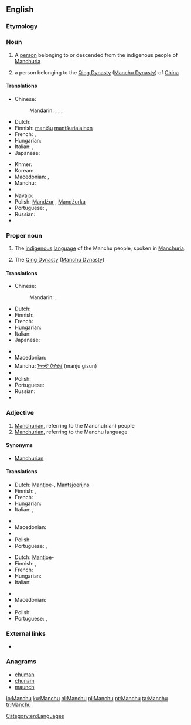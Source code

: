 ==English==
{{wikipedia}}

===Etymology===
{{rfe}}

===Noun===
{{en-noun}}

# A [[person]] belonging to or descended from the indigenous people of [[Manchuria]]
# {{obsolete}} a person belonging to the [[Qing Dynasty]] ([[Manchu Dynasty]]) of [[China]]

====Translations====
{{trans-top|person of Manchuria}}
* Chinese:
*: Mandarin: {{t|cmn|滿人|sc=Hani}}, {{t|cmn|满人|tr=Mǎn-rén|sc=Hani}},  {{t|cmn|滿洲人|sc=Hani}},  {{t|cmn|满洲人|tr=Mǎnzhōu-rén|sc=Hani}}
* Dutch: {{t+|nl|Mantsjoe}}
* Finnish: [[mantšu]] [[mantšurialainen]]
* French: {{t+|fr|Mandchou|m}}, {{t+|fr|Mandchoue|f}}
* Hungarian: {{t+|hu|mandzsu}}
* Italian: {{t+|it|manciù}}, {{t+|it|mancese}}
* Japanese: {{t-|ja|満洲人|tr=まんしゅうじん, Manshū-jin}}
{{trans-mid}}
* Khmer: {{t-|km|ម៉ាន់ជូ|sc=Khmr}}
* Korean: {{t+|ko|만주인|tr=Manju-in|sc=Hang}}
* Macedonian: {{t-|mk|Манџурец|m|tr=Mándžurec|sc=Cyrl}}, {{t-|mk|Манџурка|f|tr=Mándžurka|sc=Cyrl}}
* Manchu: {{tø|mnc|ᠮᠠᠨᠵᡠ|tr=manju}}
* {{trreq|mn}}
* Navajo: {{tø|nv|Manchoo dineʼé}}
* Polish: [[Mandżur]] {{m}}, [[Mandżurka]] {{f}}
* Portuguese: {{t+|pt|manchu|m|f}}, {{t-|pt|manchuriano|m}}
* Russian: {{t+|ru|маньчжур|m|tr=man’čžúr}}
* {{trreq|bo}}
{{trans-bottom}}

===Proper noun===
{{en-proper noun}}

# The [[indigenous]] [[language]] of the Manchu people, spoken in [[Manchuria]].
# {{obsolete}} The [[Qing Dynasty]] ([[Manchu Dynasty]])

====Translations====
{{trans-top|language}}
* Chinese:
*: Mandarin: {{t-|cmn|滿語|sc=Hani}}, {{t-|cmn|满语|tr=Mǎn-yǔ|sc=Hani}}
* Dutch: {{t+|nl|Mantsjoe}}
* Finnish: {{t-|fi|mantšu}}
* French: {{t+|fr|mandchou|m}}
* Hungarian: {{t+|hu|mandzsu}}
* Italian: {{t+|it|mancese|m}}
* Japanese: {{t+|ja|満洲語|tr=まんしゅうご, Manshū-go}}
{{trans-mid}}
* {{trreq|ko}}
* Macedonian: {{t-|mk|манџурски|m|tr=mándžurski|sc=Cyrl}}
* Manchu: [[ᠮᠠᠨᠵᡠ ᡤᡳᠰᡠᠨ]] (manju gisun)
* {{trreq|mn}}
* Polish: {{t+|pl|mandżurski|m}}
* Portuguese: {{t+|pt|manchu|m}}
* Russian: {{t+|ru|маньчжурский|tr=man’čžúrskij}}
* {{trreq|bo}}
{{trans-bottom}}

===Adjective===
{{en-adj|-}}

# [[Manchurian]], referring to the Manchu(rian) people
# [[Manchurian]], referring to the Manchu language

====Synonyms====
* [[Manchurian]]

====Translations====
{{trans-top|Manchurian, referring to the Manchu(rian) people}}
* Dutch: [[Mantjoe]]-, [[Mantsjoerijns]]
* Finnish: {{t-|fi|mantšu}}, {{t-|fi|mantšurialainen}}
* French: {{t+|fr|mandchou}}
* Hungarian: {{t+|hu|mandzsu}}
* Italian: {{t+|it|mancese}}, {{t-|it|manciuriano}}
{{trans-mid}}
* {{trreq|ko}}
* Macedonian: {{t-|mk|манџурски|m|tr=mándžurski|sc=Cyrl}}
* {{trreq|mn}}
* Polish: {{t+|pl|mandżurski|m}}
* Portuguese: {{t+|pt|manchu|m|f}}, {{t-|pt|manchuriano|m}}
{{trans-bottom}}

{{trans-top|Manchurian, referring to the Manchu language}}
* Dutch: [[Mantjoe]]-
* Finnish: {{t-|fi|mantšu}}, {{t-|fi|mantšurialainen}}
* French: {{t+|fr|mandchou}}
* Hungarian: {{t+|hu|mandzsu}}
* Italian: {{t+|it|mancese}}
{{trans-mid}}
* {{trreq|ko}}
* Macedonian: {{t-|mk|манџурски|m|tr=mándžurski|sc=Cyrl}}
* {{trreq|mn}}
* Polish: {{t+|pl|mandżurski|m}}
* Portuguese: {{t+|pt|manchu|m|f}}, {{t-|pt|manchuriano|m}}
{{trans-bottom}}

===External links===
* {{ethnologue|code=mnc}}

===Anagrams===
* [[chuman#English|chuman]]
* [[chunam#English|chunam]]
* [[maunch#English|maunch]]

[[Category:en:Languages]]

[[io:Manchu]]
[[ku:Manchu]]
[[nl:Manchu]]
[[pl:Manchu]]
[[pt:Manchu]]
[[ta:Manchu]]
[[tr:Manchu]]